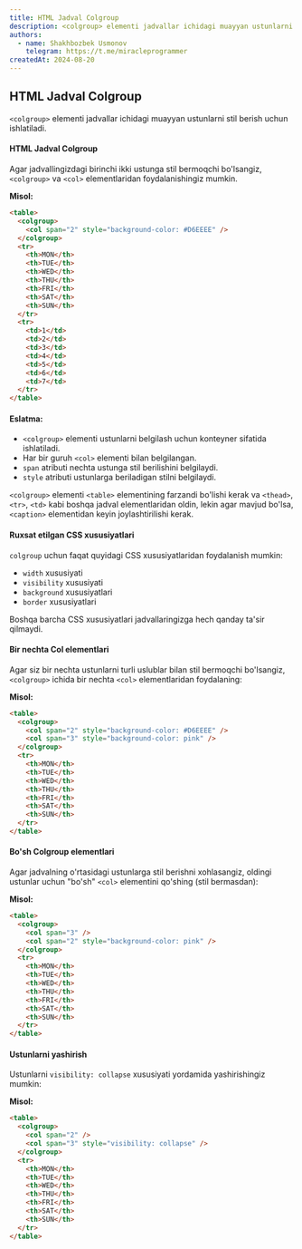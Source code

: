 ```yaml
---
title: HTML Jadval Colgroup
description: <colgroup> elementi jadvallar ichidagi muayyan ustunlarni stil berish uchun ishlatiladi.
authors:
  - name: Shakhbozbek Usmonov
    telegram: https://t.me/miracleprogrammer
createdAt: 2024-08-20
---
```


## HTML Jadval Colgroup

`<colgroup>` elementi jadvallar ichidagi muayyan ustunlarni stil berish uchun ishlatiladi.

#### HTML Jadval Colgroup

Agar jadvallingizdagi birinchi ikki ustunga stil bermoqchi bo'lsangiz, `<colgroup>` va `<col>` elementlaridan foydalanishingiz mumkin.

**Misol:**

```html
<table>
  <colgroup>
    <col span="2" style="background-color: #D6EEEE" />
  </colgroup>
  <tr>
    <th>MON</th>
    <th>TUE</th>
    <th>WED</th>
    <th>THU</th>
    <th>FRI</th>
    <th>SAT</th>
    <th>SUN</th>
  </tr>
  <tr>
    <td>1</td>
    <td>2</td>
    <td>3</td>
    <td>4</td>
    <td>5</td>
    <td>6</td>
    <td>7</td>
  </tr>
</table>
```

#### Eslatma:

- `<colgroup>` elementi ustunlarni belgilash uchun konteyner sifatida ishlatiladi.
- Har bir guruh `<col>` elementi bilan belgilangan.
- `span` atributi nechta ustunga stil berilishini belgilaydi.
- `style` atributi ustunlarga beriladigan stilni belgilaydi.

`<colgroup>` elementi `<table>` elementining farzandi bo'lishi kerak va `<thead>`, `<tr>`, `<td>` kabi boshqa jadval elementlaridan oldin, lekin agar mavjud bo'lsa, `<caption>` elementidan keyin joylashtirilishi kerak.

#### Ruxsat etilgan CSS xususiyatlari

`colgroup` uchun faqat quyidagi CSS xususiyatlaridan foydalanish mumkin:

- `width` xususiyati
- `visibility` xususiyati
- `background` xususiyatlari
- `border` xususiyatlari

Boshqa barcha CSS xususiyatlari jadvallaringizga hech qanday ta'sir qilmaydi.

#### Bir nechta Col elementlari

Agar siz bir nechta ustunlarni turli uslublar bilan stil bermoqchi bo'lsangiz, `<colgroup>` ichida bir nechta `<col>` elementlaridan foydalaning:

**Misol:**

```html
<table>
  <colgroup>
    <col span="2" style="background-color: #D6EEEE" />
    <col span="3" style="background-color: pink" />
  </colgroup>
  <tr>
    <th>MON</th>
    <th>TUE</th>
    <th>WED</th>
    <th>THU</th>
    <th>FRI</th>
    <th>SAT</th>
    <th>SUN</th>
  </tr>
</table>
```

#### Bo'sh Colgroup elementlari

Agar jadvalning o'rtasidagi ustunlarga stil berishni xohlasangiz, oldingi ustunlar uchun "bo'sh" `<col>` elementini qo'shing (stil bermasdan):

**Misol:**

```html
<table>
  <colgroup>
    <col span="3" />
    <col span="2" style="background-color: pink" />
  </colgroup>
  <tr>
    <th>MON</th>
    <th>TUE</th>
    <th>WED</th>
    <th>THU</th>
    <th>FRI</th>
    <th>SAT</th>
    <th>SUN</th>
  </tr>
</table>
```

#### Ustunlarni yashirish

Ustunlarni `visibility: collapse` xususiyati yordamida yashirishingiz mumkin:

**Misol:**

```html
<table>
  <colgroup>
    <col span="2" />
    <col span="3" style="visibility: collapse" />
  </colgroup>
  <tr>
    <th>MON</th>
    <th>TUE</th>
    <th>WED</th>
    <th>THU</th>
    <th>FRI</th>
    <th>SAT</th>
    <th>SUN</th>
  </tr>
</table>
```
